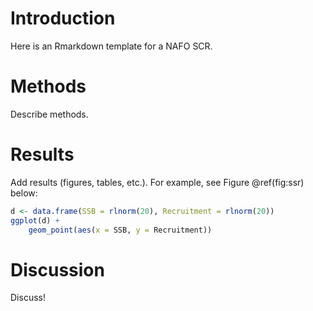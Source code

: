 
# Introduction

Here is an Rmarkdown template for a NAFO SCR.

# Methods

Describe methods.

# Results

Add results (figures, tables, etc.). For example, see Figure \@ref(fig:ssr) below:

```r
d <- data.frame(SSB = rlnorm(20), Recruitment = rlnorm(20))
ggplot(d) +
    geom_point(aes(x = SSB, y = Recruitment))
```

# Discussion

Discuss!

